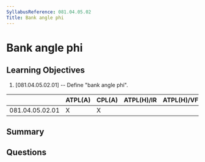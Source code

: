 ```yaml
---
SyllabusReference: 081.04.05.02
Title: Bank angle phi
---
```


# Bank angle phi

## Learning Objectives

1. [081.04.05.02.01] -- Define "bank angle phi".

|                 | ATPL(A) | CPL(A) | ATPL(H)/IR | ATPL(H)/VFR | CPL(H) | IR  | CBIR(A) |
| --------------- | ------- | ------ | ---------- | ----------- | ------ | --- | ------- |
| 081.04.05.02.01 | X       | X      |            |             |        |     |         |

## Summary

## Questions
